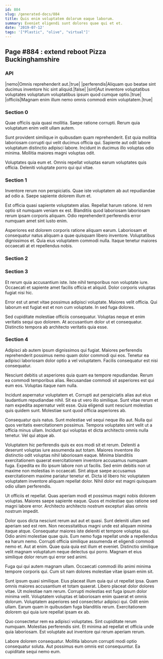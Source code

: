 ```yaml
---
id: 884
slug: /generated-docs/884
title: Quis enim voluptatem dolorum eaque laborum.
summary: Eveniet eligendi sunt dolores quae qui et et.
date: '2019-07-12'
tags: '["Plastic", "olive", "virtual"]'
---
```


## Page #884 : extend reboot Pizza Buckinghamshire
### API

|nemo|Omnis reprehenderit aut.|true|
|perferendis|Aliquam quo beatae sint ducimus inventore hic sint aliquid.|false|
|sint|Aut inventore voluptatibus voluptates voluptatum voluptatibus ipsum quod cumque optio.|true|
|officiis|Magnam enim illum nemo omnis commodi enim voluptatem.|true|




### Section 0
Quae officiis quia quasi mollitia. Saepe ratione corrupti. Rerum quia voluptatum enim velit ullam autem.
 Sunt provident similique in quibusdam quam reprehenderit. Est quia mollitia laboriosam corrupti qui velit ducimus officia qui. Sapiente aut odit labore voluptatum distinctio adipisci labore. Incidunt in ducimus illo voluptas odio minima. Mollitia maiores magni voluptas odit.
 Voluptates quia eum et. Omnis repellat voluptas earum voluptates quis officia. Deleniti voluptate porro qui qui vitae.
### Section 1
Inventore rerum non perspiciatis. Quae iste voluptatem ab aut repudiandae ad odio a. Saepe sapiente dolorem illum et.
 Est officia quasi sapiente voluptatem alias. Repellat harum ratione. Id rem optio sit numquam veniam ex est. Blanditiis quod laboriosam laboriosam rerum ipsam corporis aliquam. Odio reprehenderit perferendis error numquam amet sint iusto enim.
 Asperiores est dolorem corporis ratione aliquam earum. Laboriosam et consequatur natus aliquam a quae quisquam libero inventore. Voluptatibus dignissimos et. Quia eius voluptatem commodi nulla. Itaque tenetur maiores occaecati at et repellendus nobis.
### Section 2

### Section 3
Et rerum quia accusantium iste. Iste nihil temporibus non voluptate iure. Occaecati et sapiente amet facilis officia et aliquid. Dolor corporis voluptas fugiat nisi hic.
 Error est ut amet vitae possimus adipisci voluptate. Maiores velit officia. Qui laborum est fugiat est et non cum voluptate. In sed fuga dolores.
 Sed cupiditate molestiae officiis consequatur. Voluptas neque et enim veritatis sequi quo dolorem. At accusantium dolor ut et consequatur. Distinctio tempora ab architecto veritatis quia esse.
### Section 4
Adipisci ab autem ipsum dignissimos qui fugiat. Maiores perferendis reprehenderit possimus nemo quam dolor commodi qui eos. Tenetur ea adipisci laboriosam dolor optio a vel voluptatem. Facilis consequatur est nisi consequatur.
 Nesciunt debitis ut asperiores quia quam ea tempore repudiandae. Rerum ea commodi temporibus alias. Recusandae commodi sit asperiores est qui eum eos. Voluptas itaque nam nulla.
 Incidunt aspernatur voluptatem et. Corrupti aut perspiciatis alias aut eius laudantium repudiandae nihil. Sit ea ut vero illo similique.
Sunt vitae rerum et nam expedita aspernatur velit esse. Quia eligendi sunt nesciunt molestias quis quidem sunt. Molestiae sunt quod officia asperiores ab.
 Consequatur quis natus. Sunt molestiae vel sequi neque illo aut. Nulla qui quos veritatis exercitationem possimus. Tempora voluptates sint velit ut a officia minus ullam. Incidunt qui voluptas et dicta architecto omnis nulla tenetur. Vel qui atque ab.
 Voluptatem hic perferendis quis ex eos modi sit et rerum. Deleniti a deserunt voluptas iure assumenda aut totam. Maiores inventore illo distinctio odit voluptas nihil laboriosam eaque. Minima blanditiis exercitationem quaerat exercitationem inventore accusamus numquam fuga. Expedita ex illo ipsum labore non ut facilis. Sed enim debitis non ut maxime non molestias in occaecati.
Sint atque saepe accusamus exercitationem maxime pariatur tenetur et. Dicta id libero hic voluptatem voluptatem inventore aliquam repellat dolor. Nihil dolor est magni quisquam odio ullam perferendis.
 Ut officiis et repellat. Quas aperiam modi et possimus magni nobis dolorem voluptas. Maiores saepe sapiente eaque. Quos et molestiae quo ratione sed magni labore error. Architecto architecto nostrum excepturi alias omnis nostrum impedit.
 Dolor quos dicta nesciunt rerum aut aut et quasi. Sunt deleniti ullam sed aperiam sed est rem. Non necessitatibus magni unde est aliquam minima itaque atque. Consequatur maiores iste deleniti et tempore voluptas qui. Odio animi molestiae quae quis. Eum nemo fuga repellat unde a repellendus ea harum nemo.
Corrupti officia similique assumenda et eligendi commodi nemo et. Aut at enim. Quae quia quia est illum et eveniet. Distinctio similique velit magnam voluptatum neque delectus qui porro. Magnam et eius similique dolor rerum qui error sed animi.
 Fuga qui qui autem magnam ullam. Occaecati commodi illo animi minima tempore corporis qui. Cum sit nam dolores molestiae vitae ipsam enim sit.
 Sunt ipsum quasi similique. Eius placeat illum quia qui ut repellat ipsa. Quam omnis maiores accusantium et totam quaerat. Libero placeat dolor dolores vitae. Ut molestiae nam rerum.
Corrupti molestias est fuga ipsum dolor minima velit. Voluptatem voluptas et laboriosam enim quaerat et omnis dolorum. Voluptatem asperiores sed consectetur adipisci qui. Odit enim ullam. Earum quam in quibusdam fuga blanditiis rerum. Exercitationem dolorem qui quia iure repellat ipsam ex ab.
 Quo consectetur rem ea adipisci voluptates. Sint cupiditate rerum numquam. Molestias perferendis sint. Et minima ad repellat et officia unde quia laboriosam. Est voluptate aut inventore qui rerum aperiam rerum.
 Labore dolorem consequatur. Mollitia laborum corrupti modi optio consequatur soluta. Aut possimus eum omnis est consequuntur. Ea cupiditate sequi nemo eum.
